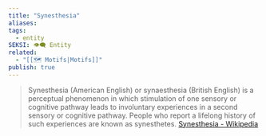 ```yaml
---
title: "Synesthesia"
aliases: 
tags:
  - entity
SEKSI: 👁️‍🗨️ Entity
related:
  - "[[🗺️ Motifs|Motifs]]"
publish: true
---
```

> Synesthesia (American English) or synaesthesia (British English) is a perceptual phenomenon in which stimulation of one sensory or cognitive pathway leads to involuntary experiences in a second sensory or cognitive pathway. People who report a lifelong history of such experiences are known as synesthetes.
> [Synesthesia - Wikipedia](https://en.wikipedia.org/wiki/Synesthesia)
